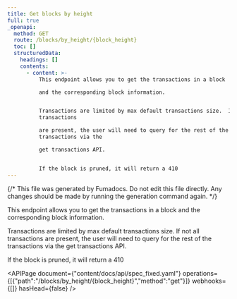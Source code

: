 ```yaml
---
title: Get blocks by height
full: true
_openapi:
  method: GET
  route: /blocks/by_height/{block_height}
  toc: []
  structuredData:
    headings: []
    contents:
      - content: >-
          This endpoint allows you to get the transactions in a block

          and the corresponding block information.


          Transactions are limited by max default transactions size.  If not all
          transactions

          are present, the user will need to query for the rest of the
          transactions via the

          get transactions API.


          If the block is pruned, it will return a 410
---
```


{/* This file was generated by Fumadocs. Do not edit this file directly. Any changes should be made by running the generation command again. */}

This endpoint allows you to get the transactions in a block
and the corresponding block information.

Transactions are limited by max default transactions size.  If not all transactions
are present, the user will need to query for the rest of the transactions via the
get transactions API.

If the block is pruned, it will return a 410

<APIPage document={"content/docs/api/spec_fixed.yaml"} operations={[{"path":"/blocks/by_height/{block_height}","method":"get"}]} webhooks={[]} hasHead={false} />